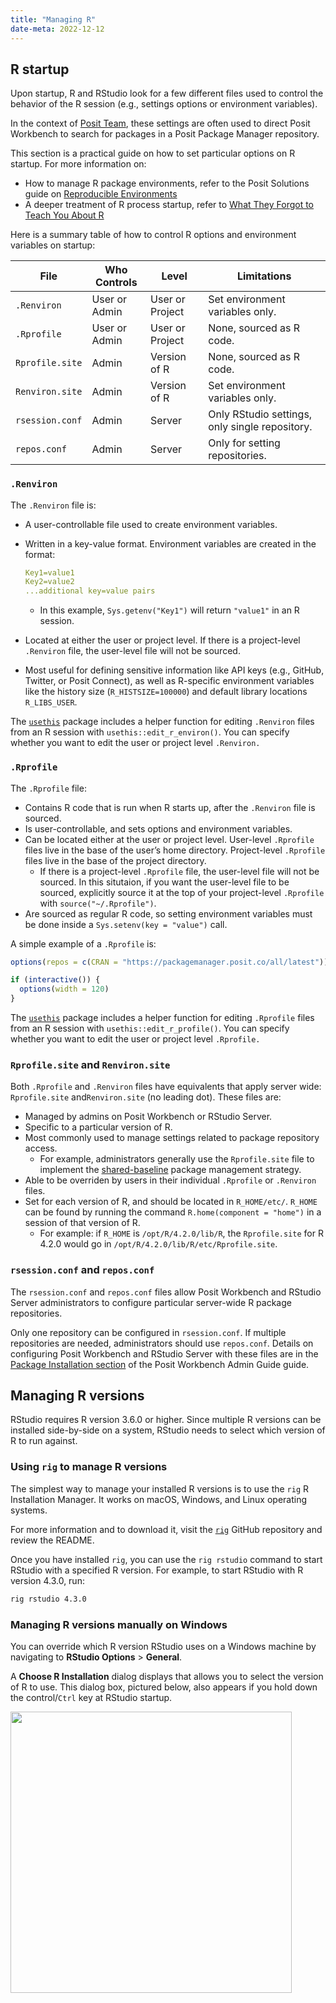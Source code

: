 ```yaml
---
title: "Managing R"
date-meta: 2022-12-12
---
```


## R startup

Upon startup, R and RStudio look for a few different files used to control the behavior of the R session (e.g., settings options or environment variables). 

In the context of [Posit Team](https://docs.posit.co/posit-team/), these settings are often used to direct Posit Workbench to search for packages in a Posit Package Manager repository.

This section is a practical guide on how to set particular options on R startup. For more information on: 

- How to manage R package environments, refer to the Posit Solutions guide on [Reproducible Environments](https://solutions.posit.co/envs-pkgs/environments/)
- A deeper treatment of R process startup, refer to [What They Forgot to Teach You About R](https://rstats.wtf/r-startup.html)

Here is a summary table of how to control R options and environment variables on startup:

| File            | Who Controls  | Level           | Limitations                                    |
|--------------|--------------|--------------|-------------------------------|
| `.Renviron`     | User or Admin | User or Project | Set environment variables only.                |
| `.Rprofile`     | User or Admin | User or Project | None, sourced as R code.                       |
| `Rprofile.site` | Admin         | Version of R    | None, sourced as R code.                       |
| `Renviron.site` | Admin         | Version of R    | Set environment variables only.                |
| `rsession.conf` | Admin         | Server          | Only RStudio settings, only single repository. |
| `repos.conf`    | Admin         | Server          | Only for setting repositories.                 |

### `.Renviron`

The `.Renviron` file is:

- A user-controllable file used to create environment variables.
- Written in a key-value format. Environment variables are created in the format:

  ``` yaml
  Key1=value1
  Key2=value2
  ...additional key=value pairs
  ```

  - In this example, `Sys.getenv("Key1")` will return `"value1"` in an R session.

- Located at either the user or project level. If there is a project-level `.Renviron` file, the user-level file will not be sourced. 
- Most useful for defining sensitive information like API keys (e.g., GitHub, Twitter, or Posit Connect), as well as R-specific environment variables like the history size (`R_HISTSIZE=100000`) and default library locations `R_LIBS_USER`.

:::{.callout-tip}
The [`usethis`](https://usethis.r-lib.org/) package includes a helper function for editing `.Renviron` files from an R session with `usethis::edit_r_environ()`. You can specify whether you want to edit the user or project level `.Renviron.`
:::

### `.Rprofile`

The `.Rprofile` file:

- Contains R code that is run when R starts up, after the `.Renviron` file is sourced.
- Is user-controllable, and sets options and environment variables. 
- Can be located either at the user or project level. User-level `.Rprofile` files live in the base of the user's home directory. Project-level `.Rprofile` files live in the base of the project directory.
  - If there is a project-level `.Rprofile` file, the user-level file will not be sourced. In this situtaion, if you want the user-level file to be sourced, explicitly source it at the top of your project-level `.Rprofile` with `source("~/.Rprofile")`.
- Are sourced as regular R code, so setting environment variables must be done inside a `Sys.setenv(key = "value")` call.

A simple example of a `.Rprofile` is:

``` r
options(repos = c(CRAN = "https://packagemanager.posit.co/all/latest"))

if (interactive()) {
  options(width = 120)
}
```

:::{.callout-tip}
The [`usethis`](https://usethis.r-lib.org/) package includes a helper function for editing `.Rprofile` files from an R session with `usethis::edit_r_profile()`. You can specify whether you want to edit the user or project level `.Rprofile.`
:::

### `Rprofile.site` and `Renviron.site`

Both `.Rprofile` and `.Renviron` files have equivalents that apply server wide: `Rprofile.site` and`Renviron.site` (no leading dot). These files are:

- Managed by admins on Posit Workbench or RStudio Server.
- Specific to a particular version of R. 
- Most commonly used to manage settings related to package repository access. 
  - For example, administrators generally use the `Rprofile.site` file to implement the [shared-baseline](https://solutions.posit.co/envs-pkgs/environments/shared/) package management strategy.
- Able to be overriden by users in their individual `.Rprofile` or `.Renviron` files.
- Set for each version of R, and should be located in `R_HOME/etc/`. `R_HOME` can be found by running the command `R.home(component = "home")` in a session of that version of R. 
  - For example: if `R_HOME` is `/opt/R/4.2.0/lib/R`, the `Rprofile.site` for R 4.2.0 would go in `/opt/R/4.2.0/lib/R/etc/Rprofile.site`.

### `rsession.conf` and `repos.conf`

The `rsession.conf` and `repos.conf` files allow Posit Workbench and RStudio Server administrators to configure particular server-wide R package repositories. 

Only one repository can be configured in `rsession.conf`. If multiple repositories are needed, administrators should use `repos.conf`. Details on configuring Posit Workbench and RStudio Server with these files are in the  [Package Installation section](https://docs.posit.co/ide/server-pro/rstudio_pro_sessions/package_installation.html) of the Posit Workbench Admin Guide guide.

## Managing R versions

RStudio requires R version 3.6.0 or higher. Since multiple R versions can be installed side-by-side on a system, RStudio needs to select which version of R to run against. 

### Using `rig` to manage R versions

The simplest way to manage your installed R versions is to use the `rig` R Installation Manager. It works on macOS, Windows, and Linux operating systems. 

For more information and to download it, visit the [`rig`](https://github.com/r-lib/rig?tab=readme-ov-file#the-r-installation-manager) GitHub repository and review the README. 

Once you have installed `rig`, you can use the `rig rstudio` command to start RStudio with a specified R version. For example, to start RStudio with R version 4.3.0, run:

```bash
rig rstudio 4.3.0
```

### Managing R versions manually on Windows

You can override which R version RStudio uses on a Windows machine by navigating to **RStudio Options**  > **General**. 

A **Choose R Installation** dialog displays that allows you to select the version of R to use. This dialog box, pictured below, also appears if you hold down the control/`Ctrl` key at RStudio startup. 

![](images/choose-r-version.png){fig-alt="A screenshot of the dialog box to select an R installation on a Windows operating system." width="450"}
